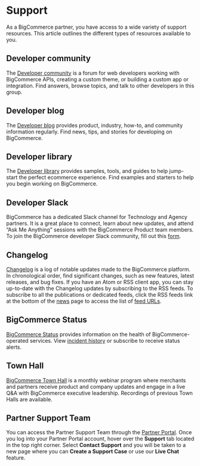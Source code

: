 # Support

 

As a BigCommerce partner, you have access to a wide variety of support resources. This article outlines the different types of resources available to you.

## Developer community

The [Developer community](https://support.bigcommerce.com/s/group/0F913000000HLjECAW/bigcommerce-developers) is a forum for web developers working with BigCommerce APIs, creating a custom theme, or building a custom app or integration. Find answers, browse topics, and talk to other developers in this group.

## Developer blog

The [Developer blog](https://medium.com/bigcommerce-developer-blog) provides product, industry, how-to, and community information regularly. Find news, tips, and stories for developing on BigCommerce. 

## Developer library

The [Developer library](https://developer.bigcommerce.com/dev-library) provides samples, tools, and guides to help jump-start the perfect ecommerce experience. Find examples and starters to help you begin working on BigCommerce.

## Developer Slack

BigCommerce has a dedicated Slack channel for Technology and Agency partners. It is a great place to connect, learn about new updates, and attend “Ask Me Anything” sessions with the BigCommerce Product team members. To join the BigCommerce developer Slack community, fill out this [form](https://docs.google.com/forms/d/e/1FAIpQLSeQApTpd4T9lEX7hPgUjTyoq0vb8UbiCiWseuurJjdMHGBaGQ/viewform). 

## Changelog

[Changelog](/changelog) is a log of notable updates made to the BigCommerce platform. In chronological order, find significant changes, such as new features, latest releases, and bug fixes. If you have an Atom or RSS client app, you can stay up-to-date with the Changelog updates by subscribing to the RSS feeds. To subscribe to all the publications or dedicated feeds, click the RSS feeds link at the bottom of the [news](https://bcdevchangelog.noticeable.news/) page to access the list of [feed URLs](https://bcdevchangelog.noticeable.news/feeds).

## BigCommerce Status

[BigCommerce Status](https://status.bigcommerce.com/) provides information on the health of BigCommerce-operated services. View [incident history](https://status.bigcommerce.com/history) or subscribe to receive status alerts.

## Town Hall

[BigCommerce Town Hall](https://support.bigcommerce.com/s/article/BigCommerce-Town-Halls) is a monthly webinar program where merchants and partners receive product and company updates and engage in a live Q&A with BigCommerce executive leadership. Recordings of previous Town Halls are available. 

## Partner Support Team

You can access the Partner Support Team through the [Partner Portal](https://partners.bigcommerce.com/English/). Once you log into your Partner Portal account, hover over the **Support** tab located in the top right corner. Select **Contact Support** and you will be taken to a new page where you can **Create a Support Case** or use our **Live Chat** feature.

